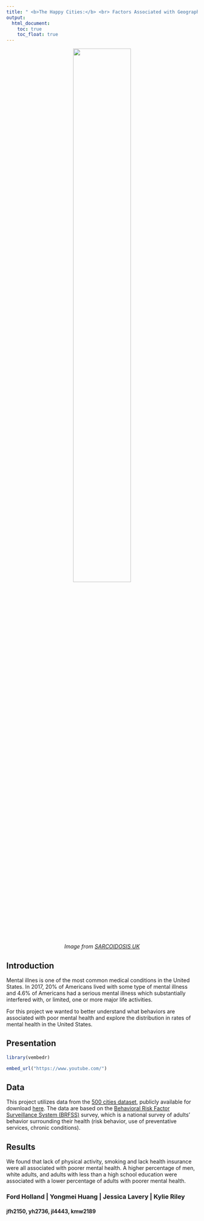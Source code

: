 ```yaml
---
title: " <b>The Happy Cities:</b> <br> Factors Associated with Geographic Variation in Mental Health Status across 500 Cities in USA"
output: 
  html_document:
    toc: true
    toc_float: true
---
```



<center>
<figure>
<img src = "images/brain_pic.png" style = "width:60%">

*Image from* [*SARCOIDOSIS UK*](https://www.sarcoidosisuk.org/support/sarcoidosis-and-mental-health/)
</figure>
</center>

## Introduction

Mental illnes is one of the most common medical conditions in the United States. In 2017, 20% of Americans lived with some type of mental illness and 4.6% of Americans had a serious mental illness which substantially interfered with, or limited, one or more major life activities.

For this project we wanted to better understand what behaviors are associated with poor mental health and explore the distribution in rates of mental health in the United States. 

## Presentation

```r
library(vembedr)
```

```r
embed_url("https://www.youtube.com/")
```

## Data

This project utilizes data from the [500 cities dataset](https://www.cdc.gov/500cities/index.htm), publicly available for download [here](https://catalog.data.gov/dataset/500-cities-local-data-for-better-health-fc759). The data are based on the [Behavioral Risk Factor Surveillance System (BRFSS)](https://www.cdc.gov/brfss/) survey, which is a national survey of adults' behavior surrounding their health (risk behavior, use of preventative services, chronic conditions). 


## Results

We found that lack of physical activity, smoking and lack health insurance were all associated with poorer mental health. A higher percentage of men, white adults, and adults with less than a high school education were associated with a lower percentage of adults with poorer mental health. 



### Ford Holland | Yongmei Huang | Jessica Lavery | Kylie Riley

#### jfh2150, yh2736, jl4443, kmw2189
